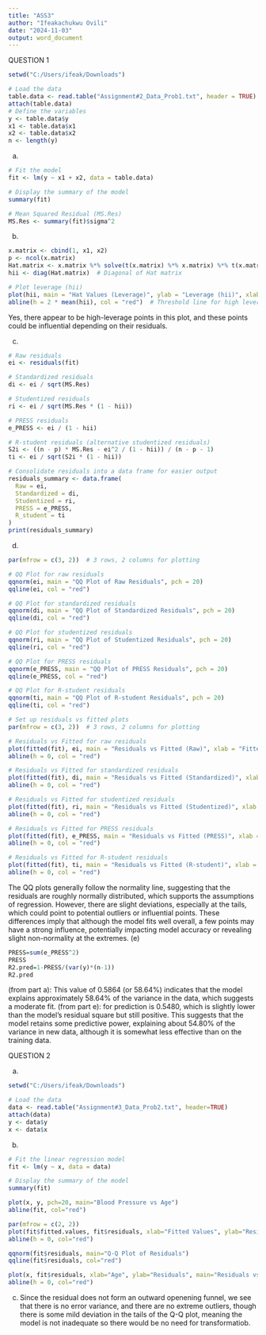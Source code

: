 ```yaml
---
title: "ASS3"
author: "Ifeakachukwu Ovili"
date: "2024-11-03"
output: word_document
---
```

QUESTION 1
```r
setwd("C:/Users/ifeak/Downloads")

# Load the data
table.data <- read.table("Assignment#2_Data_Prob1.txt", header = TRUE)
attach(table.data)
# Define the variables
y <- table.data$y
x1 <- table.data$x1
x2 <- table.data$x2
n <- length(y)
```
(a)
```r
# Fit the model
fit <- lm(y ~ x1 + x2, data = table.data)

# Display the summary of the model
summary(fit)

# Mean Squared Residual (MS.Res)
MS.Res <- summary(fit)$sigma^2
```
(b)
```r
x.matrix <- cbind(1, x1, x2)
p <- ncol(x.matrix)
Hat.matrix <- x.matrix %*% solve(t(x.matrix) %*% x.matrix) %*% t(x.matrix)
hii <- diag(Hat.matrix)  # Diagonal of Hat matrix

# Plot leverage (hii)
plot(hii, main = "Hat Values (Leverage)", ylab = "Leverage (hii)", xlab = "Index", pch = 20)
abline(h = 2 * mean(hii), col = "red")  # Threshold line for high leverage

```



Yes, there appear to be high-leverage points in this plot, and these points could be influential depending on their residuals.

(c)
```r
# Raw residuals
ei <- residuals(fit)

# Standardized residuals
di <- ei / sqrt(MS.Res)

# Studentized residuals
ri <- ei / sqrt(MS.Res * (1 - hii))

# PRESS residuals
e_PRESS <- ei / (1 - hii)

# R-student residuals (alternative studentized residuals)
S2i <- ((n - p) * MS.Res - ei^2 / (1 - hii)) / (n - p - 1)
ti <- ei / sqrt(S2i * (1 - hii))

# Consolidate residuals into a data frame for easier output
residuals_summary <- data.frame(
  Raw = ei,
  Standardized = di,
  Studentized = ri,
  PRESS = e_PRESS,
  R_student = ti
)
print(residuals_summary)

```
(d)
```r
par(mfrow = c(3, 2))  # 3 rows, 2 columns for plotting

# QQ Plot for raw residuals
qqnorm(ei, main = "QQ Plot of Raw Residuals", pch = 20)
qqline(ei, col = "red")

# QQ Plot for standardized residuals
qqnorm(di, main = "QQ Plot of Standardized Residuals", pch = 20)
qqline(di, col = "red")

# QQ Plot for studentized residuals
qqnorm(ri, main = "QQ Plot of Studentized Residuals", pch = 20)
qqline(ri, col = "red")

# QQ Plot for PRESS residuals
qqnorm(e_PRESS, main = "QQ Plot of PRESS Residuals", pch = 20)
qqline(e_PRESS, col = "red")

# QQ Plot for R-student residuals
qqnorm(ti, main = "QQ Plot of R-student Residuals", pch = 20)
qqline(ti, col = "red")

# Set up residuals vs fitted plots
par(mfrow = c(3, 2))  # 3 rows, 2 columns for plotting

# Residuals vs Fitted for raw residuals
plot(fitted(fit), ei, main = "Residuals vs Fitted (Raw)", xlab = "Fitted Values", ylab = "Raw Residuals", pch = 20)
abline(h = 0, col = "red")

# Residuals vs Fitted for standardized residuals
plot(fitted(fit), di, main = "Residuals vs Fitted (Standardized)", xlab = "Fitted Values", ylab = "Standardized Residuals", pch = 20)
abline(h = 0, col = "red")

# Residuals vs Fitted for studentized residuals
plot(fitted(fit), ri, main = "Residuals vs Fitted (Studentized)", xlab = "Fitted Values", ylab = "Studentized Residuals", pch = 20)
abline(h = 0, col = "red")

# Residuals vs Fitted for PRESS residuals
plot(fitted(fit), e_PRESS, main = "Residuals vs Fitted (PRESS)", xlab = "Fitted Values", ylab = "PRESS Residuals", pch = 20)
abline(h = 0, col = "red")

# Residuals vs Fitted for R-student residuals
plot(fitted(fit), ti, main = "Residuals vs Fitted (R-student)", xlab = "Fitted Values", ylab = "R-student Residuals", pch = 20)
abline(h = 0, col = "red")
```

The QQ plots generally follow the normality line, suggesting that the residuals are roughly normally distributed, which supports the assumptions of regression. However, there are slight deviations, especially at the tails, which could point to potential outliers or influential points. These differences imply that although the model fits well overall, a few points may have a strong influence, potentially impacting model accuracy or revealing slight non-normality at the extremes.
(e)
```r
PRESS=sum(e_PRESS^2)
PRESS
R2.pred=1-PRESS/(var(y)*(n-1))
R2.pred
```
(from part a): This value of 0.5864 (or 58.64%) indicates that the model explains approximately 58.64% of the variance in the data, which suggests a moderate fit.
(from part e): for prediction is 0.5480, which is slightly lower than the model's residual square but still positive. This suggests that the model retains some predictive power, explaining about 54.80% of the variance in new data, although it is somewhat less effective than on the training data.





QUESTION 2

(a)
```r
setwd("C:/Users/ifeak/Downloads")

# Load the data
data <- read.table("Assignment#3_Data_Prob2.txt", header=TRUE)
attach(data)
y <- data$y
x <- data$x
```

(b)
```r
# Fit the linear regression model
fit <- lm(y ~ x, data = data)

# Display the summary of the model
summary(fit)
```
```r
plot(x, y, pch=20, main="Blood Pressure vs Age")
abline(fit, col="red")
```

```r
par(mfrow = c(2, 2))
plot(fit$fitted.values, fit$residuals, xlab="Fitted Values", ylab="Residuals", main="Residuals vs Fitted Values")
abline(h = 0, col="red")

qqnorm(fit$residuals, main="Q-Q Plot of Residuals")
qqline(fit$residuals, col="red")

plot(x, fit$residuals, xlab="Age", ylab="Residuals", main="Residuals vs Age")
abline(h = 0, col="red")
```


(c)
Since the residual does not form an outward openening funnel, we see that there is no error variance, and there are no extreme outliers, though there is some mild deviation in the tails of the Q-Q plot, meaning the model is not inadequate so there would be no need for transformatiob.